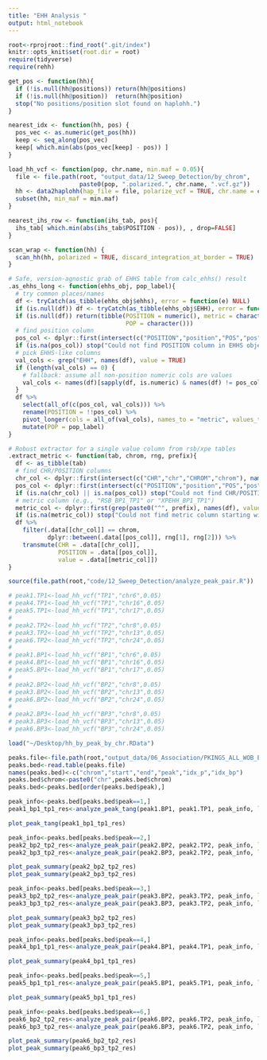 ```yaml
---
title: "EHH Analysis "
output: html_notebook
---
```


```r
root<-rprojroot::find_root(".git/index")
knitr::opts_knit$set(root.dir = root)
require(tidyverse)
require(rehh)
```

```r
get_pos <- function(hh){
  if (!is.null(hh@positions)) return(hh@positions)
  if (!is.null(hh@position))  return(hh@position)
  stop("No positions/position slot found on haplohh.")
}

nearest_idx <- function(hh, pos) {
  pos_vec <- as.numeric(get_pos(hh))
  keep <- seq_along(pos_vec)
  keep[ which.min(abs(pos_vec[keep] - pos)) ]
}

load_hh_vcf <- function(pop, chr.name, min.maf = 0.05){
  file <- file.path(root, "output_data/12_Sweep_Detection/by_chrom",
                    paste0(pop, ".polarized.", chr.name, ".vcf.gz"))
  hh <- data2haplohh(hap_file = file, polarize_vcf = TRUE, chr.name = chr.name)
  subset(hh, min_maf = min.maf)
}

nearest_ihs_row <- function(ihs_tab, pos){
  ihs_tab[ which.min(abs(ihs_tab$POSITION - pos)), , drop=FALSE]
}

scan_wrap <- function(hh) {
  scan_hh(hh, polarized = TRUE, discard_integration_at_border = TRUE)
}

# Safe, version-agnostic grab of EHHS table from calc_ehhs() result
.as_ehhs_long <- function(ehhs_obj, pop_label){
  # try common places/names
  df <- tryCatch(as_tibble(ehhs_obj$ehhs), error = function(e) NULL)
  if (is.null(df)) df <- tryCatch(as_tibble(ehhs_obj$EHH), error = function(e) NULL)
  if (is.null(df)) return(tibble(POSITION = numeric(), metric = character(), value = numeric(),
                                 POP = character()))
  # find position column
  pos_col <- dplyr::first(intersect(c("POSITION","position","POS","pos"), names(df)))
  if (is.na(pos_col)) stop("Could not find POSITION column in EHHS object.")
  # pick EHHS-like columns
  val_cols <- grep("EHH", names(df), value = TRUE)
  if (length(val_cols) == 0) {
    # fallback: assume all non-position numeric cols are values
    val_cols <- names(df)[sapply(df, is.numeric) & names(df) != pos_col]
  }
  df %>%
    select(all_of(c(pos_col, val_cols))) %>%
    rename(POSITION = !!pos_col) %>%
    pivot_longer(cols = all_of(val_cols), names_to = "metric", values_to = "value") %>%
    mutate(POP = pop_label)
}

# Robust extractor for a single value column from rsb/xpe tables
.extract_metric <- function(tab, chrom, rng, prefix){
  df <- as_tibble(tab)
  # find CHR/POSITION columns
  chr_col <- dplyr::first(intersect(c("CHR","chr","CHROM","chrom"), names(df)))
  pos_col <- dplyr::first(intersect(c("POSITION","position","POS","pos"), names(df)))
  if (is.na(chr_col) || is.na(pos_col)) stop("Could not find CHR/POSITION in table.")
  # metric column (e.g., "RSB_BP1_TP1" or "XPEHH_BP1_TP1")
  metric_col <- dplyr::first(grep(paste0("^", prefix), names(df), value = TRUE))
  if (is.na(metric_col)) stop("Could not find metric column starting with: ", prefix)
  df %>%
    filter(.data[[chr_col]] == chrom,
           dplyr::between(.data[[pos_col]], rng[1], rng[2])) %>%
    transmute(CHR = .data[[chr_col]],
              POSITION = .data[[pos_col]],
              value = .data[[metric_col]])
}

source(file.path(root,"code/12_Sweep_Detection/analyze_peak_pair.R"))
```

```r
# peak1.TP1<-load_hh_vcf("TP1","chr6",0.05)
# peak4.TP1<-load_hh_vcf("TP1","chr16",0.05)
# peak5.TP1<-load_hh_vcf("TP1","chr17",0.05)
# 
# peak2.TP2<-load_hh_vcf("TP2","chr8",0.05)
# peak3.TP2<-load_hh_vcf("TP2","chr13",0.05)
# peak6.TP2<-load_hh_vcf("TP2","chr24",0.05)
# 
# peak1.BP1<-load_hh_vcf("BP1","chr6",0.05)
# peak4.BP1<-load_hh_vcf("BP1","chr16",0.05)
# peak5.BP1<-load_hh_vcf("BP1","chr17",0.05)
# 
# peak2.BP2<-load_hh_vcf("BP2","chr8",0.05)
# peak3.BP2<-load_hh_vcf("BP2","chr13",0.05)
# peak6.BP2<-load_hh_vcf("BP2","chr24",0.05)
# 
# peak2.BP3<-load_hh_vcf("BP3","chr8",0.05)
# peak3.BP3<-load_hh_vcf("BP3","chr13",0.05)
# peak6.BP3<-load_hh_vcf("BP3","chr24",0.05)

load("~/Desktop/hh_by_peak_by_chr.RData")

```

```r
peaks.file<-file.path(root,"output_data/06_Association/PKINGS_ALL_WOB_EXCLUDED/PKINGS_ALL_WOB_EXCLUDED_PEAKS.bed")
peaks.bed<-read.table(peaks.file)
names(peaks.bed)<-c("chrom","start","end","peak","idx_p","idx_bp")
peaks.bed$chrom<-paste0("chr",peaks.bed$chrom)
peaks.bed<-peaks.bed[order(peaks.bed$peak),]
```

```r
peak_info<-peaks.bed[peaks.bed$peak==1,]
peak1_bp1_tp1_res<-analyze_peak_tang(peak1.BP1, peak1.TP1, peak_info, labels = c("BP1", "TP1"), win = 2.5e5)
```

```r
plot_peak_tang(peak1_bp1_tp1_res)
```

```r
peak_info<-peaks.bed[peaks.bed$peak==2,]
peak2_bp2_tp2_res<-analyze_peak_pair(peak2.BP2, peak2.TP2, peak_info, labels = c("BP2", "TP2"), win = 5e5)
peak2_bp3_tp2_res<-analyze_peak_pair(peak2.BP3, peak2.TP2, peak_info, labels = c("BP3", "TP2"), win = 5e5)

```

```r
plot_peak_summary(peak2_bp2_tp2_res)
plot_peak_summary(peak2_bp3_tp2_res)
```

```r
peak_info<-peaks.bed[peaks.bed$peak==3,]
peak3_bp2_tp2_res<-analyze_peak_pair(peak3.BP2, peak3.TP2, peak_info, labels = c("BP2", "TP2"), win = 5e5)
peak3_bp3_tp2_res<-analyze_peak_pair(peak3.BP3, peak3.TP2, peak_info, labels = c("BP3", "TP2"), win = 5e5)
```

```r
plot_peak_summary(peak3_bp2_tp2_res)
plot_peak_summary(peak3_bp3_tp2_res)
```

```r
peak_info<-peaks.bed[peaks.bed$peak==4,]
peak4_bp1_tp1_res<-analyze_peak_pair(peak4.BP1, peak4.TP1, peak_info, labels = c("BP1", "TP1"), win = 5e5)
```


```r
plot_peak_summary(peak4_bp1_tp1_res)
```
```r
peak_info<-peaks.bed[peaks.bed$peak==5,]
peak5_bp1_tp1_res<-analyze_peak_pair(peak5.BP1, peak5.TP1, peak_info, labels = c("BP1", "TP1"), win = 5e5)
```

```r
plot_peak_summary(peak5_bp1_tp1_res)
```

```r
peak_info<-peaks.bed[peaks.bed$peak==6,]
peak6_bp2_tp2_res<-analyze_peak_pair(peak6.BP2, peak6.TP2, peak_info, labels = c("BP2", "TP2"), win = 5e5)
peak6_bp3_tp2_res<-analyze_peak_pair(peak6.BP3, peak6.TP2, peak_info, labels = c("BP3", "TP2"), win = 5e5)
```


```r
plot_peak_summary(peak6_bp2_tp2_res)
plot_peak_summary(peak6_bp3_tp2_res)
```


